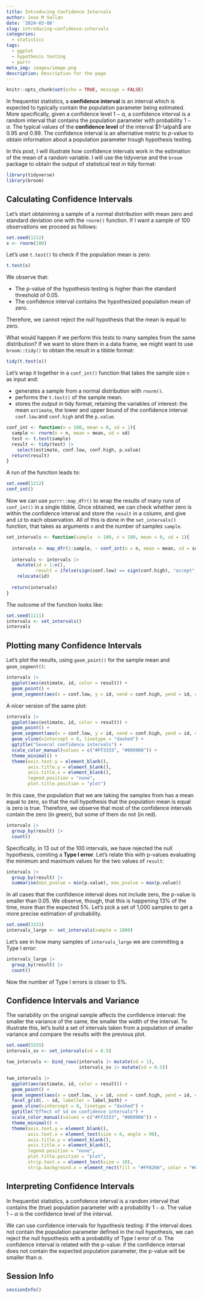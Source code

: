 ```yaml
---
title: Introducing Confidence Intervals
author: Jose M Sallan
date: '2024-03-08'
slug: introducing-confidence-intervals
categories:
  - statistics
tags:
  - ggplot
  - hypothesis testing
  - purrr
meta_img: images/image.png
description: Description for the page
---
```


```r
knitr::opts_chunk$set(echo = TRUE, message = FALSE)
```

In frequentist statistics, a **confidence interval** is an interval which is expected to typically contain the population parameter being estimated. More specifically, given a confidence level $1-\alpha$, a confidence interval is a random interval that contains the population parameter with probability $1-\alpha$. The typical values of the **confidence level** of the interval $1-\alpah$ are 0.95 and 0.99. The confidence interval is an alternative metric to $p$-value to obtain information about a population parameter trough hypothesis testing.

In this post, I will illustrate how confidence intervals work in the estimation of the mean of a random variable. I will use the tidyverse and the `broom` package to obtain the output of statistical test in tidy format:

```r
library(tidyverse)
library(broom)
```

## Calculating Confidence Intervals

Let's start obtainining a sample of a normal distribution with mean zero and standard deviation one with the `rnorm()` function. If I want a sample of 100 observations we proceed as follows:

```r
set.seed(1212)
x <- rnorm(100)
```

Let's use `t.test()` to check if the population mean is zero:

```r
t.test(x)
```

We observe that:

-   The p-value of the hypothesis testing is higher than the standard threshold of 0.05.
-   The confidence interval contains the hypothesized population mean of zero.

Therefore, we cannot reject the null hypothesis that the mean is equal to zero.

What would happen if we perform this tests to many samples from the same distribution? If we want to store them in a data frame, we might want to use `broom::tidy()` to obtain the result in a tibble format:

```r
tidy(t.test(x))
```

Let's wrap it together in a `conf_int()` function that takes the sample size `n` as input and:

-   generates a sample from a normal distribution with `rnorm()`.
-   performs the `t.test()` of the sample mean.
-   stores the output in tidy format, retaining the variables of interest: the mean `estimate`, the lower and upper bound of the confidence interval `conf.low` and `conf.high` and the `p.value`.

```r
conf_int <- function(n = 100, mean = 0, sd = 1){
  sample <- rnorm(n = n, mean = mean, sd = sd)
  test <- t.test(sample)
  result <- tidy(test) |>
    select(estimate, conf.low, conf.high, p.value)
  return(result)
}
```

A run of the function leads to:

```r
set.seed(1212)
conf_int()
```

Now we can use `purrr::map_dfr()` to wrap the results of many runs of `conf_int()` in a single tibble. Once obtained, we can check whether zero is within the confidence interval and store the `result` in a column, and give and `id` to each observation. All of this is done in the `set_intervals()` function, that takes as arguments `n` and the number of samples `sample`.

```r
set_intervals <- function(sample  = 100, n = 100, mean = 0, sd = 1){
  
  intervals <- map_dfr(1:sample, ~ conf_int(n = n, mean = mean, sd = sd))
  
  intervals <- intervals |>
    mutate(id = 1:n(),
           result = ifelse(sign(conf.low) == sign(conf.high), "accept", "reject")) |>
    relocate(id)
  
  return(intervals)
}
```

The outcome of the function looks like:

```r
set.seed(1111)
intervals <- set_intervals()
intervals
```

## Plotting many Confidence Intervals

Let's plot the results, using `geom_point()` for the sample mean and `geom_segment()`:

```r
intervals |>
  ggplot(aes(estimate, id, color = result)) +
  geom_point() +
  geom_segment(aes(x = conf.low, y = id, xend = conf.high, yend = id, color = result))
```

A nicer version of the same plot:

```r
intervals |>
  ggplot(aes(estimate, id, color = result)) +
  geom_point() +
  geom_segment(aes(x = conf.low, y = id, xend = conf.high, yend = id, color = result)) +
  geom_vline(xintercept = 0, linetype = "dashed") +
  ggtitle("Several confidence intervals") +
  scale_color_manual(values = c("#FF3333", "#009900")) +
  theme_minimal() +
  theme(axis.text.y = element_blank(), 
        axis.title.y = element_blank(),
        axis.title.x = element_blank(),
        legend.position = "none",
        plot.title.position = "plot")
```

In this case, the population that we are taking the samples from has a mean equal to zero, so that the null hypothesis that the population mean is equal is zero is true. Therefore, we observe that most of the confidence intervals contain the zero (in green), but some of them do not (in red).

```r
intervals |>
  group_by(result) |>
  count()
```

Specifically, in 13 out of the 100 intervals, we have rejected the null hypothesis, comiting a **Type I error**. Let's relate this with p-values evaluating the minimum and maximum values for the two values of `result`:

```r
intervals |>
  group_by(result) |>
  summarise(min_pvalue = min(p.value), max_pvalue = max(p.value))
```

In all cases that the confidence interval does not include zero, the p-value is smaller than 0.05. We observe, though, that this is happening 13% of the time, more than the expected 5%. Let's pick a set of 1,000 samples to get a more precise estimation of probability.

```r
set.seed(3333)
intervals_large <- set_intervals(sample = 1000)
```

Let's see in how many samples of `intervals_large` we are committing a Type I error:

```r
intervals_large |>
  group_by(result) |>
  count()
```

Now the number of Type I errors is closer to 5%.

## Confidence Intervals and Variance

The variability on the original sample affects the confidence interval: the smaller the variance of the same, the smaller the width of the interval. To illustrate this, let's build a set of intervals taken from a population of smaller variance and compare the results with the previous plot.

```r
set.seed(5555)
intervals_sv <- set_intervals(sd = 0.5)
```

```r
two_intervals <- bind_rows(intervals |> mutate(sd = 1),
                           intervals_sv |> mutate(sd = 0.5))
```

```r
two_intervals |>
  ggplot(aes(estimate, id, color = result)) +
  geom_point() +
  geom_segment(aes(x = conf.low, y = id, xend = conf.high, yend = id, color = result)) +
  facet_grid(. ~ sd, labeller = label_both) +
  geom_vline(xintercept = 0, linetype = "dashed") +
  ggtitle("Effect of sd on confidence intervals") +
  scale_color_manual(values = c("#FF3333", "#009900")) +
  theme_minimal() +
  theme(axis.text.y = element_blank(),
        axis.text.x = element_text(size = 6, angle = 90),
        axis.title.y = element_blank(),
        axis.title.x = element_blank(),
        legend.position = "none",
        plot.title.position = "plot",
        strip.text.x = element_text(size = 10),
        strip.background.x = element_rect(fill = "#FFB266", color = "#808080"))
```


## Interpreting Confidence Intervals

In frequentist statistics, a confidence interval is a random interval that contains the (true) population parameter with a probability $1 - \alpha$. The value $1 - \alpha$ is the confidence level of the interval. 

We can use confidence intervals for hypothesis testing: if the interval does not contain the population parameter defined in the null hypothesis, we can reject the null hypothesis with a probability of Type I error of $\alpha$. The confidence interval is related with the p-value: if the confidence interval does not contain the expected population parameter, the p-value will be smaller than $\alpha$.

## Session Info

```r
sessionInfo()
```

